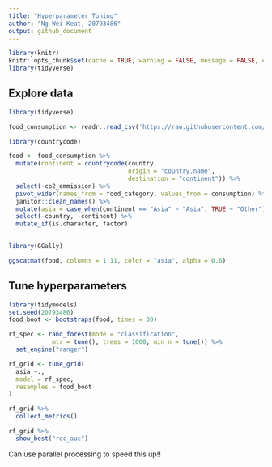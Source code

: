 ```yaml
---
title: "Hyperparameter Tuning"
author: "Ng Wei Keat, 20793486"
output: github_document
---
```


```r
library(knitr)
knitr::opts_chunk$set(cache = TRUE, warning = FALSE, message = FALSE, echo = TRUE, dpi = 180, fig.width = 8, fig.height = 5)
library(tidyverse)
```

## Explore data

```r
library(tidyverse)

food_consumption <- readr::read_csv('https://raw.githubusercontent.com/rfordatascience/tidytuesday/master/data/2020/2020-02-18/food_consumption.csv')
```


```r
library(countrycode)

food <- food_consumption %>%
  mutate(continent = countrycode(country, 
                                 origin = "country.name", 
                                 destination = "continent")) %>%
  select(-co2_emmission) %>%
  pivot_wider(names_from = food_category, values_from = consumption) %>%
  janitor::clean_names() %>%
  mutate(asia = case_when(continent == "Asia" ~ "Asia", TRUE ~ "Other")) %>%
  select(-country, -continent) %>%
  mutate_if(is.character, factor)
  
```

```r
library(GGally)

ggscatmat(food, columns = 1:11, color = "asia", alpha = 0.6)
```


## Tune hyperparameters

```r
library(tidymodels)
set.seed(20793486)
food_boot <- bootstraps(food, times = 30)

rf_spec <- rand_forest(mode = "classification",
            mtr = tune(), trees = 1000, min_n = tune()) %>%
  set_engine("ranger")

rf_grid <- tune_grid(
  asia ~.,
  model = rf_spec,
  resamples = food_boot
)

```


```r
rf_grid %>%
  collect_metrics()

rf_grid %>%
  show_best("roc_auc")
```


Can use parallel processing to speed this up!!









